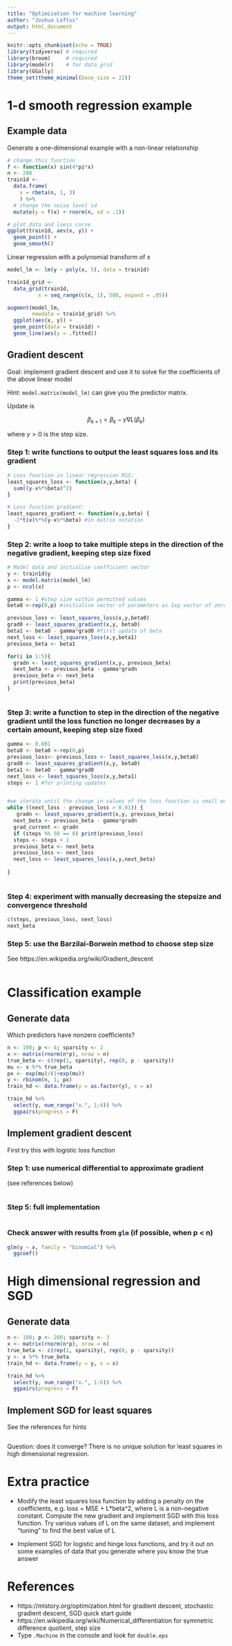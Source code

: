 ```yaml
---
title: "Optimization for machine learning"
author: "Joshua Loftus"
output: html_document
---
```


```r
knitr::opts_chunk$set(echo = TRUE)
library(tidyverse) # required
library(broom)     # required
library(modelr)    # for data_grid
library(GGally)
theme_set(theme_minimal(base_size = 22))
```


# 1-d smooth regression example

## Example data

Generate a one-dimensional example with a non-linear relationship

```r
# change this function
f <- function(x) sin(4*pi*x)
n <- 200
train1d <- 
  data.frame(
    x = rbeta(n, 1, 3)
    ) %>%
  # change the noise level sd
  mutate(y = f(x) + rnorm(n, sd = .1))

# plot data and loess curve
ggplot(train1d, aes(x, y)) + 
  geom_point() +
  geom_smooth()
```

Linear regression with a polynomial transform of x

```r
model_lm <- lm(y ~ poly(x, 5), data = train1d)

train1d_grid <- 
  data_grid(train1d,
          x = seq_range(c(x, 1), 500, expand = .05))

augment(model_lm,
        newdata = train1d_grid) %>%
  ggplot(aes(x, y)) +
  geom_point(data = train1d) +
  geom_line(aes(y = .fitted))
```

## Gradient descent

Goal: implement gradient descent and use it to solve for the coefficients of the above linear model

Hint: `model.matrix(model_lm)` can give you the predictor matrix.

Update is

$$
\beta_{k+1}=\beta_{k}-\gamma\nabla L(\beta_k)
$$

where $\gamma>0$ is the step size.

### Step 1: write functions to output the least squares loss and its gradient

```r
# Loss function in linear regression RSS:
least_squares_loss <- function(x,y,beta) {
  sum((y-x%*%beta)^2)
}

# Loss function gradient:
least_squares_gradient <- function(x,y,beta) {
  -2*t(x)%*%(y-x%*%beta) #in matrix notation
}
```

### Step 2: write a loop to take multiple steps in the direction of the negative gradient, keeping step size fixed

```r
# Model data and initialise coefficient vector
y <- train1d$y
x <- model.matrix(model_lm)
p <- ncol(x)

gamma <- 1 #step size within permitted values
beta0 <-rep(0,p) #initialise vector of parameters as 1xp vector of zeros 

previous_loss <- least_squares_loss(x,y,beta0)
grad0 <- least_squares_gradient(x,y, beta0)
beta1 <- beta0 - gamma*grad0 #first update of beta
next_loss <- least_squares_loss(x,y,beta1)
previous_beta <- beta1

for(i in 1:5){
  gradn <- least_squares_gradient(x,y, previous_beta)
  next_beta <- previous_beta - gamma*gradn
  previous_beta <- next_beta
  print(previous_beta)
}



```

### Step 3: write a function to step in the direction of the negative gradient until the loss function no longer decreases by a certain amount, keeping step size fixed

```r
gamma <- 0.001
beta0 <- beta0 <-rep(0,p)
previous_loss<- previous_loss <- least_squares_loss(x,y,beta0)
grad0 <- least_squares_gradient(x,y, beta0)
beta1 <- beta0 - gamma*grad0
next_loss <- least_squares_loss(x,y,beta1)
steps <- 1 #for printing updates


#we iterate until the change in values of the loss function is small enough
while ((next_loss - previous_loss > 0.01)) {
   gradn <- least_squares_gradient(x,y, previous_beta)
  next_beta <- previous_beta - gamma*gradn
  grad_current <- gradn
  if (steps %% 50 == 0) print(previous_loss)
  steps <- steps + 1
  previous_beta <- next_beta
  previous_loss <- next_loss
  next_loss <- least_squares_loss(x,y,next_beta)
  
}
  

```

### Step 4: experiment with manually decreasing the stepsize and convergence threshold

```r
c(steps, previous_loss, next_loss)
next_beta
```

### Step 5: use the Barzilai-Borwein method to choose step size

See https://en.wikipedia.org/wiki/Gradient_descent

```r

```

# Classification example

## Generate data

Which predictors have nonzero coefficients?

```r
n <- 100; p <- 4; sparsity <- 2
x <- matrix(rnorm(n*p), nrow = n)
true_beta <- c(rep(1, sparsity), rep(0, p - sparsity))
mu <- x %*% true_beta
px <- exp(mu)/(1+exp(mu))
y <- rbinom(n, 1, px)
train_hd <- data.frame(y = as.factor(y), x = x)
```

```r
train_hd %>% 
  select(y, num_range("x.", 1:4)) %>%
  ggpairs(progress = F)
```
## Implement gradient descent

First try this with logistic loss function

### Step 1: use numerical differential to approximate gradient

(see references below)

```r

```

### Step 5: full implementation

```r

```

### Check answer with results from `glm` (if possible, when p < n)

```r
glm(y ~ x, family = "binomial") %>%
  ggcoef()
```
# High dimensional regression and SGD

## Generate data

```r
n <- 100; p <- 200; sparsity <- 3
x <- matrix(rnorm(n*p), nrow = n)
true_beta <- c(rep(1, sparsity), rep(0, p - sparsity))
y <- x %*% true_beta
train_hd <- data.frame(y = y, x = x)
```

```r
train_hd %>% 
  select(y, num_range("x.", 1:6)) %>%
  ggpairs(progress = F)
```

## Implement SGD for least squares

See the references for hints

```r

```

Question: does it converge? There is no unique solution for least squares in high dimensional regression.

# Extra practice

- Modify the least squares loss function by adding a penalty on the coefficients, e.g. loss = MSE + L*beta^2, where L is a non-negative constant. Compute the new gradient and implement SGD with this loss function. Try various values of L on the same dataset, and implement "tuning" to find the best value of L 

- Implement SGD for logistic and hinge loss functions, and try it out on some examples of data that you generate where you know the true answer

# References

- https://mlstory.org/optimization.html for gradient descent, stochastic gradient descent, SGD quick start guide
- https://en.wikipedia.org/wiki/Numerical_differentiation for symmetric difference quotient, step size
- Type `.Machine` in the console and look for `double.eps`
